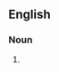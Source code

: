 {{also|hetæræ}}

==English==

===Noun===
{{head|en|noun form}}

# {{en-irregular plural of|ending=ae|hetaera}}
